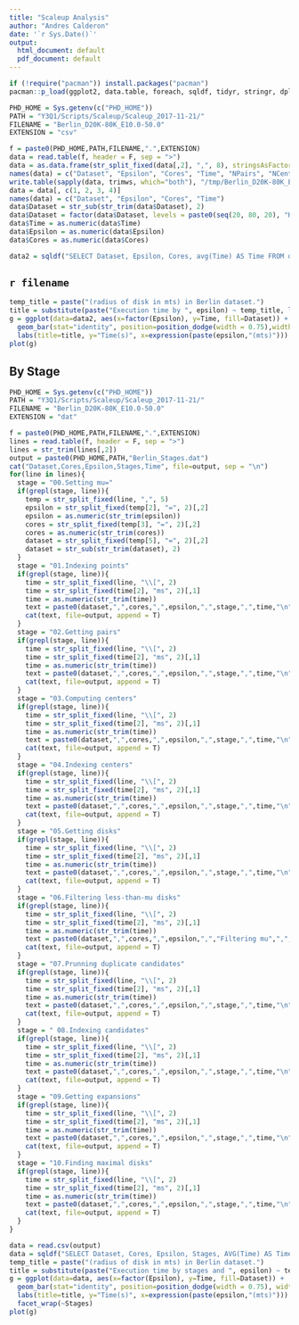 ```yaml
---
title: "Scaleup Analysis"
author: "Andres Calderon"
date: '`r Sys.Date()`'
output:
  html_document: default
  pdf_document: default
---
```


<!---  --->

```r
if (!require("pacman")) install.packages("pacman")
pacman::p_load(ggplot2, data.table, foreach, sqldf, tidyr, stringr, dplyr)

PHD_HOME = Sys.getenv(c("PHD_HOME"))
PATH = "Y3Q1/Scripts/Scaleup/Scaleup_2017-11-21/"
FILENAME = "Berlin_D20K-80K_E10.0-50.0"
EXTENSION = "csv"

f = paste0(PHD_HOME,PATH,FILENAME,".",EXTENSION)
data = read.table(f, header = F, sep = ">")
data = as.data.frame(str_split_fixed(data[,2], ",", 8), stringsAsFactors = F)
names(data) = c("Dataset", "Epsilon", "Cores", "Time", "NPairs", "NCenters", "NDisks", "NMaximals")
write.table(sapply(data, trimws, which="both"), "/tmp/Berlin_D20K-80K_E10-50.csv", col.names = T, row.names = F, sep = ",", quote = F)
data = data[, c(1, 2, 3, 4)]
names(data) = c("Dataset", "Epsilon", "Cores", "Time")
data$Dataset = str_sub(str_trim(data$Dataset), 2)
data$Dataset = factor(data$Dataset, levels = paste0(seq(20, 80, 20), "K"))
data$Time = as.numeric(data$Time)
data$Epsilon = as.numeric(data$Epsilon)
data$Cores = as.numeric(data$Cores)

data2 = sqldf("SELECT Dataset, Epsilon, Cores, avg(Time) AS Time FROM data GROUP BY 1, 2, 3")
```

## `r filename`

```r
temp_title = paste("(radius of disk in mts) in Berlin dataset.")
title = substitute(paste("Execution time by ", epsilon) ~ temp_title, list(temp_title = temp_title))
g = ggplot(data=data2, aes(x=factor(Epsilon), y=Time, fill=Dataset)) +
  geom_bar(stat="identity", position=position_dodge(width = 0.75),width = 0.75) +
  labs(title=title, y="Time(s)", x=expression(paste(epsilon,"(mts)")))
plot(g)
```

## By Stage

```r
PHD_HOME = Sys.getenv(c("PHD_HOME"))
PATH = "Y3Q1/Scripts/Scaleup/Scaleup_2017-11-21/"
FILENAME = "Berlin_D20K-80K_E10.0-50.0"
EXTENSION = "dat"

f = paste0(PHD_HOME,PATH,FILENAME,".",EXTENSION)
lines = read.table(f, header = F, sep = ">")
lines = str_trim(lines[,2])
output = paste0(PHD_HOME,PATH,"Berlin_Stages.dat")
cat("Dataset,Cores,Epsilon,Stages,Time", file=output, sep = "\n")
for(line in lines){
  stage = "00.Setting mu="
  if(grepl(stage, line)){
    temp = str_split_fixed(line, ",", 5)
    epsilon = str_split_fixed(temp[2], "=", 2)[,2]
    epsilon = as.numeric(str_trim(epsilon))
    cores = str_split_fixed(temp[3], "=", 2)[,2]
    cores = as.numeric(str_trim(cores))
    dataset = str_split_fixed(temp[5], "=", 2)[,2]
    dataset = str_sub(str_trim(dataset), 2)
  }
  stage = "01.Indexing points"
  if(grepl(stage, line)){
    time = str_split_fixed(line, "\\[", 2)
    time = str_split_fixed(time[2], "ms", 2)[,1]
    time = as.numeric(str_trim(time))
    text = paste0(dataset,",",cores,",",epsilon,",",stage,",",time,"\n")
    cat(text, file=output, append = T)
  }
  stage = "02.Getting pairs"
  if(grepl(stage, line)){
    time = str_split_fixed(line, "\\[", 2)
    time = str_split_fixed(time[2], "ms", 2)[,1]
    time = as.numeric(str_trim(time))
    text = paste0(dataset,",",cores,",",epsilon,",",stage,",",time,"\n")
    cat(text, file=output, append = T)
  }
  stage = "03.Computing centers"
  if(grepl(stage, line)){
    time = str_split_fixed(line, "\\[", 2)
    time = str_split_fixed(time[2], "ms", 2)[,1]
    time = as.numeric(str_trim(time))
    text = paste0(dataset,",",cores,",",epsilon,",",stage,",",time,"\n")
    cat(text, file=output, append = T)
  }
  stage = "04.Indexing centers"
  if(grepl(stage, line)){
    time = str_split_fixed(line, "\\[", 2)
    time = str_split_fixed(time[2], "ms", 2)[,1]
    time = as.numeric(str_trim(time))
    text = paste0(dataset,",",cores,",",epsilon,",",stage,",",time,"\n")
    cat(text, file=output, append = T)
  }
  stage = "05.Getting disks"
  if(grepl(stage, line)){
    time = str_split_fixed(line, "\\[", 2)
    time = str_split_fixed(time[2], "ms", 2)[,1]
    time = as.numeric(str_trim(time))
    text = paste0(dataset,",",cores,",",epsilon,",",stage,",",time,"\n")
    cat(text, file=output, append = T)
  }
  stage = "06.Filtering less-than-mu disks"
  if(grepl(stage, line)){
    time = str_split_fixed(line, "\\[", 2)
    time = str_split_fixed(time[2], "ms", 2)[,1]
    time = as.numeric(str_trim(time))
    text = paste0(dataset,",",cores,",",epsilon,",","Filtering mu",",",time,"\n")
    cat(text, file=output, append = T)
  }
  stage = "07.Prunning duplicate candidates"
  if(grepl(stage, line)){
    time = str_split_fixed(line, "\\[", 2)
    time = str_split_fixed(time[2], "ms", 2)[,1]
    time = as.numeric(str_trim(time))
    text = paste0(dataset,",",cores,",",epsilon,",",stage,",",time,"\n")
    cat(text, file=output, append = T)
  }
  stage = " 08.Indexing candidates"
  if(grepl(stage, line)){
    time = str_split_fixed(line, "\\[", 2)
    time = str_split_fixed(time[2], "ms", 2)[,1]
    time = as.numeric(str_trim(time))
    text = paste0(dataset,",",cores,",",epsilon,",",stage,",",time,"\n")
    cat(text, file=output, append = T)
  }
  stage = "09.Getting expansions"
  if(grepl(stage, line)){
    time = str_split_fixed(line, "\\[", 2)
    time = str_split_fixed(time[2], "ms", 2)[,1]
    time = as.numeric(str_trim(time))
    text = paste0(dataset,",",cores,",",epsilon,",",stage,",",time,"\n")
    cat(text, file=output, append = T)
  }
  stage = "10.Finding maximal disks"
  if(grepl(stage, line)){
    time = str_split_fixed(line, "\\[", 2)
    time = str_split_fixed(time[2], "ms", 2)[,1]
    time = as.numeric(str_trim(time))
    text = paste0(dataset,",",cores,",",epsilon,",",stage,",",time,"\n")
    cat(text, file=output, append = T)
  }  
}

data = read.csv(output)
data = sqldf("SELECT Dataset, Cores, Epsilon, Stages, AVG(Time) AS Time FROM data GROUP BY Dataset, Cores, Epsilon, Stages")
temp_title = paste("(radius of disk in mts) in Berlin dataset.")
title = substitute(paste("Execution time by stages and ", epsilon) ~ temp_title, list(temp_title = temp_title))
g = ggplot(data=data, aes(x=factor(Epsilon), y=Time, fill=Dataset)) +
  geom_bar(stat="identity", position=position_dodge(width = 0.75), width = 0.75) +
  labs(title=title, y="Time(s)", x=expression(paste(epsilon,"(mts)"))) +
  facet_wrap(~Stages)
plot(g)
```
